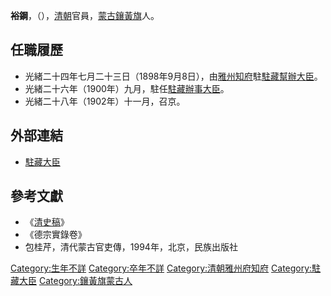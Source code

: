 '''裕鋼'''，（{{bd|？||？||}}），[[清朝|清朝]]官員，[[蒙古|蒙古]][[鑲黃旗|鑲黃旗]]人。

==任職履歷==
*光緒二十四年七月二十三日（1898年9月8日），由[[雅州|雅州]][[知府|知府]]駐[[駐藏大臣|駐藏幫辦大臣]]。
*光緒二十六年（1900年）九月，駐任[[駐藏大臣|駐藏辦事大臣]]。
*光緒二十八年（1902年）十一月，召京。

==外部連結==
*[[駐藏大臣|駐藏大臣]]

==參考文獻==
*《[[清史稿|清史稿]]》
*《德宗實錄卷》
*包桂芹，清代蒙古官吏傳，1994年，北京，民族出版社

{{start box}}
{{s-before|[[文海|文海]]，費莫氏}}
{{s-title|[[駐藏大臣|駐藏幫辦大臣]]|1898年－1900年}}
{{s-after|[[慶善|慶善]]}}
{{s-before|[[慶善|慶善]]}}
{{s-title|[[駐藏大臣|駐藏辦事大臣]]（擢任）|1900年－1902年}}
{{s-after|[[安成|安成]]，和托氏}}
{{end box}}

{{清朝人物小作品}}
{{DEFAULTSORT:Yu裕}}
[[Category:生年不詳|Category:生年不詳]]
[[Category:卒年不詳|Category:卒年不詳]]
[[Category:清朝雅州府知府|Category:清朝雅州府知府]]
[[Category:駐藏大臣|Category:駐藏大臣]]
[[Category:鑲黃旗蒙古人|Category:鑲黃旗蒙古人]]